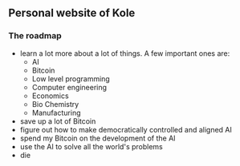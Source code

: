 ## Personal website of Kole

### The roadmap

- learn a lot more about a lot of things. A few important ones are:
  - AI
  - Bitcoin
  - Low level programming
  - Computer engineering
  - Economics
  - Bio Chemistry
  - Manufacturing
- save up a lot of Bitcoin
- figure out how to make democratically controlled and aligned AI
- spend my Bitcoin on the development of the AI
- use the AI to solve all the world's problems
- die

